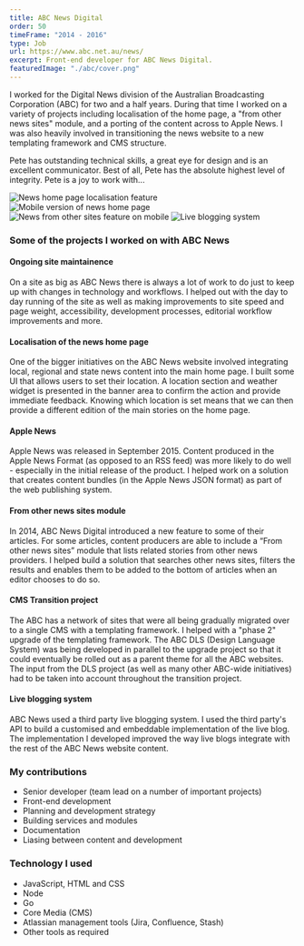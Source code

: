 ```yaml
---
title: ABC News Digital
order: 50
timeFrame: "2014 - 2016"
type: Job
url: https://www.abc.net.au/news/
excerpt: Front-end developer for ABC News Digital.
featuredImage: "./abc/cover.png"
---
```


I worked for the Digital News division of the Australian Broadcasting Corporation (ABC) for two and a half 
years. During that time I worked on a variety of projects including localisation of the home page, a 
"from other news sites" module, and a porting of the content across to Apple News. I was also heavily involved
in transitioning the news website to a new templating framework and CMS structure.

<Quote attributionText="Lead Developer, ABC News Online">
    Pete has outstanding technical skills, a great eye for design and is an excellent communicator. 
    Best of all, Pete has the absolute highest level of integrity. Pete is a joy to work with...
</Quote>

<Gallery>

![News home page localisation feature](./abc/1.jpg)
![Mobile version of news home page](./abc/2.jpg)
![News from other sites feature on mobile](./abc/3.png)
![Live blogging system](./abc/4.jpg)

</Gallery>

### Some of the projects I worked on with ABC News

#### Ongoing site maintainence

On a site as big as ABC News there is always a lot of work to do just to keep up with changes in technology and workflows. I helped out with the day to day running of the site as well as making improvements to site speed and page weight, accessibility, development processes, editorial workflow improvements and more.

#### Localisation of the news home page

One of the bigger initiatives on the ABC News website involved integrating local, regional and state news content into the main home page. I built some UI that allows users to set their location. A location section and weather widget is presented in the banner area to confirm the action and provide immediate feedback. Knowing which location is set means that we can then provide a different edition of the main stories on the home page.

#### Apple News

Apple News was released in September 2015. Content produced in the Apple News Format (as opposed to an RSS feed) was more likely to do well - especially in the initial release of the product. I helped work on a solution that creates content bundles (in the Apple News JSON format) as part of the web publishing system. 

#### From other news sites module

In 2014, ABC News Digital introduced a new feature to some of their articles. For some articles, content producers are able to include a “From other news sites” module that lists related stories from other news providers. I helped build a solution that searches other news sites, filters the results and enables them to be added to the bottom of articles when an editor chooses to do so.

#### CMS Transition project

The ABC has a network of sites that were all being gradually migrated over to a single CMS with a 
templating framework. I helped with a "phase 2" upgrade of the templating framework. The ABC DLS 
(Design Language System) was being developed in parallel to the upgrade project so that it could 
eventually be rolled out as a parent theme for all the ABC websites. The input from the DLS project 
(as well as many other ABC-wide initiatives) had to be taken into account throughout the 
transition project.

#### Live blogging system

ABC News used a third party live blogging system. I used the third party's API to build a customised
and embeddable implementation of the live blog. The implementation I developed improved the way
live blogs integrate with the rest of the ABC News website content. 

### My contributions

* Senior developer (team lead on a number of important projects)
* Front-end development 
* Planning and development strategy
* Building services and modules
* Documentation
* Liasing between content and development

### Technology I used

* JavaScript, HTML and CSS
* Node
* Go
* Core Media (CMS)
* Atlassian management tools (Jira, Confluence, Stash)
* Other tools as required